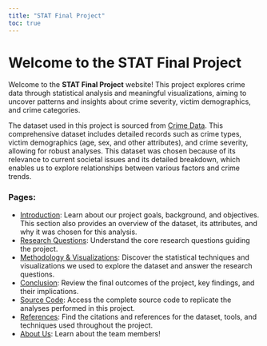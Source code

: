 ```yaml
---
title: "STAT Final Project"
toc: true
---
```


# Welcome to the STAT Final Project

Welcome to the **STAT Final Project** website! This project explores crime data through statistical analysis and meaningful visualizations, aiming to uncover patterns and insights about crime severity, victim demographics, and crime categories.


The dataset used in this project is sourced from [Crime Data](https://catalog.data.gov/dataset/crime-data-from-2020-to-present). This comprehensive dataset includes detailed records such as crime types, victim demographics (age, sex, and other attributes), and crime severity, allowing for robust analyses. 
This dataset was chosen because of its relevance to current societal issues and its detailed breakdown, which enables us to explore relationships between various factors and crime trends.



### Pages:
- [Introduction](introduction.qmd): Learn about our project goals, background, and objectives. This section also provides an overview of the dataset, its attributes, and why it was chosen for this analysis.
- [Research Questions](research_questions.qmd): Understand the core research questions guiding the project.
- [Methodology & Visualizations](methodology.qmd): Discover the statistical techniques and visualizations we used to explore the dataset and answer the research questions.
- [Conclusion](conclusion.qmd): Review the final outcomes of the project, key findings, and their implications.
- [Source Code](source_code.qmd): Access the complete source code to replicate the analyses performed in this project.
- [References](references.qmd): Find the citations and references for the dataset, tools, and techniques used throughout the project.
- [About Us](about.qmd): Learn about the team members!
